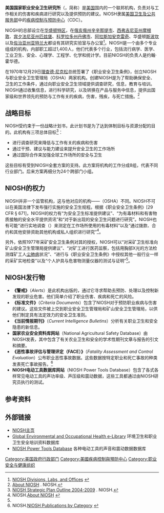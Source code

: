'''美国国家职业安全卫生研究所'''（{{lang-en|'''National Institute for Occupational Safety and Health'''}}，简称{{lang|en|'''NIOSH'''}}）是[[美国|美国]]国内的一个联邦机构，负责对与工作相关的伤害和疾病进行研究以及提供预防的建议。NIOSH隶属[[美国卫生及公共服务部|美国卫生及公共服务部]]中的[[美国疾病控制与预防中心|疾病控制与预防中心]]（CDC）。

NIOSH的总部设立在[[华盛顿特区|华盛顿特区]]，在[[俄亥俄州|俄亥俄州]][[辛辛那提市|辛辛那提市]]、[[西弗吉尼亚州|西弗吉尼亚州]][[摩根敦|摩根敦]]、[[宾夕法尼亚州|宾夕法尼亚州]][[匹兹堡|匹兹堡]]、[[科罗拉多州|科罗拉多州]][[丹佛市|丹佛市]]、[[阿拉斯加|阿拉斯加]][[安克雷奇|安克雷奇]]、华盛顿[[斯波坎|斯波坎]]以及[[佐治亚州|佐治亚州]][[亚特兰大|亚特兰大]]都设有其研究实验室与办公室<ref>[http://www.cdc.gov/niosh/im-rsch.html NIOSH Divisions, Labs, and Offices] {{webarchive|url=https://web.archive.org/web/20091020005619/http://www.cdc.gov/niosh/im-rsch.html |date=2009-10-20 }}</ref>。NIOSH是一个由多个专业组成的机构，内部职工超过1,400人，他们代表多个行业，包括流行病学、医学、工业卫生、安全、心理学、工程学、化学和统计学。目前NIOSH的负责人是约翰·霍华德。

在1970年12月29日[[理查德·尼克松|理查德·尼克松]]总统签署了《职业安全卫生条例》，创立NIOSH与职业安全卫生管理局（OSHA）两家机构。创建NIOSH是为了帮助确保安全、卫生的工作条件，通过向职业安全卫生领域提供调查研究，信息，教育与培训。NIOSH通过收集信息，进行科学研究，以及转换在产品与服务中信息，提供出国家级和世界领先的预防与工作有关的疾病，伤害，残疾，与死亡措施。<ref name=about>[http://www.cdc.gov/niosh/about.html About NIOSH] {{Wayback|url=http://www.cdc.gov/niosh/about.html |date=20110522131440 }}. NIOSH.</ref>

== 战略目标 ==
NIOSH受约束于一份战略计划书，此计划书是为了达到体制目标与资源分配的目的。此机构有三项总体目标<ref>[http://www.cdc.gov/niosh/docs/strategic/ NIOSH Strategic Plan Outline 2004-2009] {{Wayback|url=http://www.cdc.gov/niosh/docs/strategic/ |date=20111021100822 }}. NIOSH.</ref>：

* 进行调查研究来降低与工作有关的疾病和伤害
* 通过干预、建议与能力建设来提升安全卫生的工作场所
* 通过国际合作来加强全球工作场所的安全与卫生

这些目标有受到NIOSH全套方案的支持。此方案将机构的工作分成8组，代表不同行业部门。后来方案再细分为24个跨部门小组。

== NIOSH的权力==
NIOSH并非一个监管机构，这与他对应的机构——{{le|美国职业安全与健康管理局|}}（OSHA）不同。NIOSH不可以在美国法律下发布强行实施的安全卫生规程。根据《职业安全卫生条例》[29 CFR § 671]，NIOSH的权力有“为安全卫生标准提供建议”、“为有毒材料和有害物质接触的安全水平提供资讯”和“对于新出现的安全卫生问题进行研究”。NIOSH也有可能“进行实地调查（{{tsl|en|Health Hazard Evaluation Program|健康危害评估计划}}）来测定在工作场所使用的有毒材料”以及“通过拨款、合约和其他安排资助其他机构或私人组织进行研究”<ref name="About NIOSH">NIOSH.[http://www.cdc.gov/niosh/about.html About NIOSH] {{Wayback|url=http://www.cdc.gov/niosh/about.html |date=20110522131440 }}</ref>。

另外，依照1977年采矿安全卫生条例对其的授权，NIOSH可以“对采矿卫生标准向矿山安全卫生管理局提供建议”、“对矿工进行医药监察，包括用胸部X光的方法检测煤矿工人[[尘肺病|尘肺病]]状况”、“进行与《职业安全卫生条例》中授权其他一般行业一样的采矿实地检查”以及“个人护具与危害物测量仪器的测试与证明”<ref name="About NIOSH"/>。

== NIOSH发行物 ==
*'''《警戒》'''（''Alerts''）是此机构出版的，通过它寻求帮助去预防、处理以及控制新发现的职业危害。他们简单介绍了职业伤害、疾病和死亡的风险。
*'''《标准文件》'''（''Criteria Documents''）包含了NIOSH对于预防职业疾病与伤害的建议。这些文件被上交到职业安全卫生管理局和矿山安全卫生管理局，以供他们制定具有法定效力的安全卫生准则。
*'''《当前情报期刊》'''（''Current Intelligence Bulletins''）分析有关职业卫生和安全隐患的新信息。
*'''国家农业安全资料库网站'''（National Agricultural Safety Database）由NIOSH发表，其中包含了有关农业卫生和安全的学术性期刊文章与报告的引文和摘要。
*'''《恶性事故评估与管理评定（FACE）》'''（''Fatality Assessment and Control Evaluation''）公布职业恶性事故数据。这些数据按特定职业和死亡事故的种类发表死亡事故报告。<ref>NIOSH.[http://www.cdc.gov/niosh/pubs/type.html NIOSH Publications by Category] {{Wayback|url=http://www.cdc.gov/niosh/pubs/type.html |date=20110522121447 }}</ref>
*'''NIOSH电动工具数据库网站'''（NIOSH Power Tools Database）包含了各式各样常见电动工具的声功率级、声压级和震动数据，这些工具都通过由NIOSH研究员执行的测试。

==参考资料==
{{Reflist}}

==外部链接==
*[http://www.cdc.gov/niosh NIOSH主页]
*[http://www.geolibrary.org Global Environmental and Occupational Health e-Library] 环境卫生和职业卫生安全培训资料数据库
*[http://wwwn.cdc.gov/niosh-sound-vibration/  NIOSH Power Tools Database] 各种电动工具的声音和震动数据数据库

{{職業安全與健康}}

[[Category:美国政府行政部门|Category:美国政府行政部门]]
[[Category:美國疾病控制與預防中心|Category:美國疾病控制與預防中心]]
[[Category:职业安全与健康组织|Category:职业安全与健康组织]]